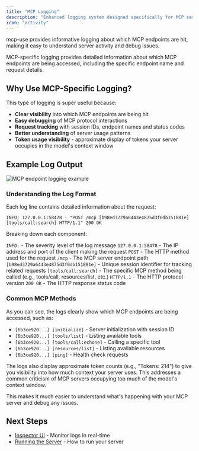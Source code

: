 ```yaml
---
title: "MCP Logging"
description: "Enhanced logging system designed specifically for MCP servers"
icon: "activity"
---
```


<Card title="" img="./images/Logging.jpg" horizontal="true"/>

<Info>
mcp-use provides informative logging about which MCP endpoints are hit, making it easy to understand server activity and debug issues.
</Info>


MCP-specific logging provides detailed information about which MCP endpoints are being accessed, including the specific endpoint name and request details.

## Why Use MCP-Specific Logging?

This type of logging is super useful because:
- **Clear visibility** into which MCP endpoints are being hit
- **Easy debugging** of MCP protocol interactions
- **Request tracking** with session IDs, endpoint names and status codes
- **Better understanding** of server usage patterns
- **Token usage visibility** - approximate display of tokens your server occupies in the model's context window

## Example Log Output

<img src="./images/Logging.jpg" alt="MCP endpoint logging example" />

### Understanding the Log Format

Each log line contains detailed information about the request:

```
INFO: 127.0.0.1:58478 - "POST /mcp [b98ed3729a6443e4875d3f0db151881e] [tools/call:search] HTTP/1.1" 200 OK
```

Breaking down each component:

<Steps>
  <Step title="Log Level">
    <code style={{color: '#10b981'}}>INFO:</code> - The severity level of the log message
  </Step>

  <Step title="Client Address">
    <code style={{color: '#3b82f6'}}>127.0.0.1:58478</code> - The IP address and port of the client making the request
  </Step>

  <Step title="HTTP Method">
    <code style={{color: '#f59e0b'}}>POST</code> - The HTTP method used for the request
  </Step>

  <Step title="Endpoint">
    <code style={{color: '#8b5cf6'}}>/mcp</code> - The MCP server endpoint path
  </Step>

  <Step title="Session ID">
    <code style={{color: '#ec4899'}}>[b98ed3729a6443e4875d3f0db151881e]</code> - Unique session identifier for tracking related requests
  </Step>

  <Step title="MCP Method">
    <code style={{color: '#06b6d4'}}>[tools/call:search]</code> - The specific MCP method being called (e.g., tools/call, resources/list, etc.)
  </Step>

  <Step title="HTTP Version">
    <code style={{color: '#64748b'}}>HTTP/1.1</code> - The HTTP protocol version
  </Step>

  <Step title="Status Code">
    <code style={{color: '#10b981'}}>200 OK</code> - The HTTP response status code
  </Step>
</Steps>

### Common MCP Methods

As you can see, the logs clearly show which MCP endpoints are being accessed, such as:
- `[6b3ce920...] [initialize]` - Server initialization with session ID
- `[6b3ce920...] [tools/list]` - Listing available tools
- `[6b3ce920...] [tools/call:echone]` - Calling a specific tool
- `[6b3ce920...] [resources/list]` - Listing available resources
- `[6b3ce920...] [ping]` - Health check requests

The logs also display approximate token counts (e.g., "Tokens: 214") to give you visibility into how much context your server uses. This addresses a common criticism of MCP servers occupying too much of the model's context window.

This makes it much easier to understand what's happening with your MCP server and debug any issues.

## Next Steps

- [Inspector UI](/python/server/inspector) - Monitor logs in real-time
- [Running the Server](/python/server/running) - How to run your server
